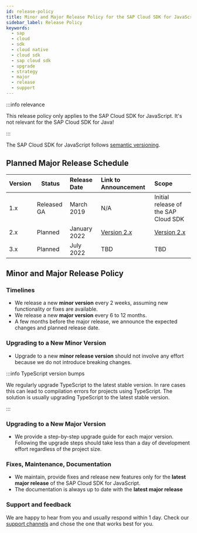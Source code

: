 ```yaml
---
id: release-policy
title: Minor and Major Release Policy for the SAP Cloud SDK for JavaScript
sidebar_label: Release Policy
keywords:
  - sap
  - cloud
  - sdk
  - cloud native
  - cloud sdk
  - sap cloud sdk
  - upgrade
  - strategy
  - major
  - release
  - support
---
```


:::info relevance

This release policy only applies to the SAP Cloud SDK for JavaScript.
It's not relevant for the SAP Cloud SDK for Java!

:::

The SAP Cloud SDK for JavaScript follows [semantic versioning](https://semver.org/).

## Planned Major Release Schedule

| Version | Status      | Release Date | Link to Announcement                    | Scope                                                                 |
|:--------|-------------|:-------------|:----------------------------------------|:----------------------------------------------------------------------|
| 1.x     | Released GA | March 2019   | N/A                                     | Initial release of the SAP Cloud SDK                                  |
| 2.x     | Planned     | January 2022 | [Version 2.x](announcing-version-2.mdx) | [Version 2.x](announcing-version-2.mdx#what-will-change-in-version-2) |
| 3.x     | Planned     | July 2022    | TBD                                     | TBD                                                                   |

## Minor and Major Release Policy

### Timelines

- We release a new **minor version** every 2 weeks, assuming new functionality or fixes are available.
- We release a new **major version** every 6 to 12 months.
- A few months before the major release, we announce the expected changes and planned release date.

### Upgrading to a New Minor Version

- Upgrade to a new **minor release version** should not involve any effort because we do not introduce breaking changes.

:::info TypeScript version bumps

We regularly upgrade TypeScript to the latest stable version.
In rare cases this can lead to compilation errors for projects using TypeScript.
The solution is usually upgrading TypeScript to the latest stable version.

:::

### Upgrading to a New Major Version

- We provide a step-by-step upgrade guide for each major version.
  Following the upgrade steps should take less than a day of development effort regardless of the project size.

### Fixes, Maintenance, Documentation

- We maintain, provide fixes and release new features only for the **latest major release** of the SAP Cloud SDK for JavaScript.
- The documentation is always up to date with the **latest major release**

### Support and feedback

We are happy to hear from you and usually respond within 1 day.
Check our [support channels](../overview/support.mdx) and chose the one that works best for you.
